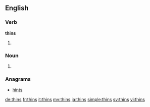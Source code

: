 ==English==

===Verb===
'''thins'''

# {{en-third-person singular of|thin}}
===Noun===
# {{context|philately|lang=en}} {{plural of|thin}}
===Anagrams===
* [[hints#English|hints]]

[[de:thins]]
[[fr:thins]]
[[it:thins]]
[[my:thins]]
[[ja:thins]]
[[simple:thins]]
[[sv:thins]]
[[vi:thins]]